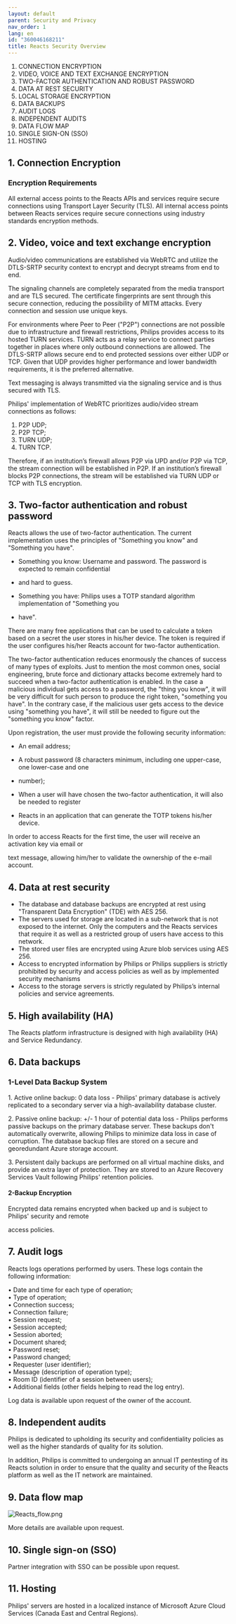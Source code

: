 ```yaml
---
layout: default
parent: Security and Privacy
nav_order: 1
lang: en
id: "360046168211"
title: Reacts Security Overview
---
```

1. CONNECTION ENCRYPTION  
2. VIDEO, VOICE AND TEXT EXCHANGE ENCRYPTION  
3. TWO-FACTOR AUTHENTICATION AND ROBUST PASSWORD  
4. DATA AT REST SECURITY  
5. LOCAL STORAGE ENCRYPTION  
6. DATA BACKUPS  
7. AUDIT LOGS  
8. INDEPENDENT AUDITS  
9. DATA FLOW MAP  
10. SINGLE SIGN-ON (SSO)  
11. HOSTING

1\. Connection Encryption
-------------------------

### Encryption Requirements

All external access points to the Reacts APIs and services require secure connections using Transport Layer Security (TLS). All internal access points between Reacts services require secure connections using industry standards encryption methods.

2\. Video, voice and text exchange encryption
---------------------------------------------

Audio/video communications are established via WebRTC and utilize the DTLS-SRTP security context to encrypt and decrypt streams from end to end.

The signaling channels are completely separated from the media transport and are TLS secured. The certificate fingerprints are sent through this secure connection, reducing the possibility of MITM attacks. Every connection and session use unique keys.

For environments where Peer to Peer ("P2P") connections are not possible due to infrastructure and firewall restrictions, Philips provides access to its hosted TURN services. TURN acts as a relay service to connect parties together in places where only outbound connections are allowed. The DTLS-SRTP allows secure end to end protected sessions over either UDP or TCP. Given that UDP provides higher performance and lower bandwidth requirements, it is the preferred alternative.

Text messaging is always transmitted via the signaling service and is thus secured with TLS.

  
Philips' implementation of WebRTC prioritizes audio/video stream connections as follows:

1.  P2P UDP;
2.  P2P TCP;
3.  TURN UDP;
4.  TURN TCP.

Therefore, if an institution’s firewall allows P2P via UPD and/or P2P via TCP, the stream connection will be established in P2P. If an institution’s firewall blocks P2P connections, the stream will be established via TURN UDP or TCP with TLS encryption.

3\. Two-factor authentication and robust password
-------------------------------------------------

Reacts allows the use of two-factor authentication. The current implementation uses the principles of "Something you know" and "Something you have".

*   Something you know: Username and password. The password is expected to remain confidential

*   and hard to guess.

*   Something you have: Philips uses a TOTP standard algorithm implementation of "Something you

*   have".

There are many free applications that can be used to calculate a token based on a secret the user stores in his/her device. The token is required if the user configures his/her Reacts account for two-factor authentication.

The two-factor authentication reduces enormously the chances of success of many types of exploits. Just to mention the most common ones, social engineering, brute force and dictionary attacks become extremely hard to succeed when a two-factor authentication is enabled. In the case a malicious individual gets access to a password, the "thing you know", it will be very difficult for such person to produce the right token, "something you have". In the contrary case, if the malicious user gets access to the device using "something you have", it will still be needed to figure out the "something you know" factor.

Upon registration, the user must provide the following security information:

*   An email address;
*   A robust password (8 characters minimum, including one upper-case, one lower-case and one

*   number);

*   When a user will have chosen the two-factor authentication, it will also be needed to register

*   Reacts in an application that can generate the TOTP tokens his/her device.

In order to access Reacts for the first time, the user will receive an activation key via email or

text message, allowing him/her to validate the ownership of the e-mail account.

4\. Data at rest security
--------------------------

*   The database and database backups are encrypted at rest using "Transparent Data Encryption" (TDE) with AES 256.
*   The servers used for storage are located in a sub-network that is not exposed to the internet. Only the computers and the Reacts services that require it as well as a restricted group of users have access to this network.
*   The stored user files are encrypted using Azure blob services using AES 256.
*   Access to encrypted information by Philips or Philips suppliers is strictly prohibited by security and access policies as well as by implemented security mechanisms
*   Access to the storage servers is strictly regulated by Philips’s internal policies and service agreements.

5\. High availability (HA)
--------------------------

The Reacts platform infrastructure is designed with high availability (HA) and Service Redundancy.

6\. Data backups
----------------

### 1-Level Data Backup System

1\. Active online backup: 0 data loss - Philips' primary database is actively replicated to a secondary server via a high-availability database cluster.

2\. Passive online backup: +/- 1 hour of potential data loss - Philips performs passive backups on the primary database server. These backups don't automatically overwrite, allowing Philips to minimize data loss in case of corruption. The database backup files are stored on a secure and georedundant Azure storage account.

3\. Persistent daily backups are performed on all virtual machine disks, and provide an extra layer of protection. They are stored to an Azure Recovery Services Vault following Philips' retention policies.

#### **2-Backup Encryption**

Encrypted data remains encrypted when backed up and is subject to Philips' security and remote

access policies.

7\. Audit logs
--------------

Reacts logs operations performed by users. These logs contain the following information:

• Date and time for each type of operation;  
• Type of operation;  
• Connection success;  
• Connection failure;  
• Session request;  
• Session accepted;  
• Session aborted;  
• Document shared;  
• Password reset;  
• Password changed;  
• Requester (user identifier);  
• Message (description of operation type);  
• Room ID (identifier of a session between users);  
• Additional fields (other fields helping to read the log entry).

Log data is available upon request of the owner of the account.

8\. Independent audits
----------------------

Philips is dedicated to upholding its security and confidentiality policies as well as the higher standards of quality for its solution.

In addition, Philips is committed to undergoing an annual IT pentesting of its Reacts solution in order to ensure that the quality and security of the Reacts platform as well as the IT network are maintained.

9\. Data flow map
-----------------

![Reacts_flow.png](@assets/attachments/Reacts_flow.png)

More details are available upon request.

10\. Single sign-on (SSO)
-------------------------

Partner integration with SSO can be possible upon request.

11\. Hosting
-------------

Philips' servers are hosted in a localized instance of Microsoft Azure Cloud Services (Canada East and Central Regions).


